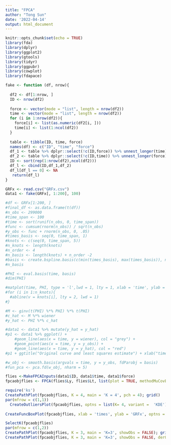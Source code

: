 ```yaml
---
title: "FPCA"
author: "Tong Sun"
date: '2022-04-14'
output: html_document
---
```


```r
knitr::opts_chunk$set(echo = TRUE)
library(fda)
library(dplyr)
library(ggplot2)
library(gtools)
library(tidyr)
library(ggpubr)
library(cowplot)
library(fdapace)
```

```r
fake <- function (df, nrow){
  
  df2 <- df[1:nrow, ]
  ID <- nrow(df2)
  
  force <- vector(mode = "list", length = nrow(df2))
  time <- vector(mode = "list", length = nrow(df2))
  for (i in 1:nrow(df2)){
    force[i] <- list(as.numeric(df2[i, ]))
    time[i] <- list(1:ncol(df2))
  }
    
  table <- tibble(ID, time, force)
  names(df) <- c("ID", "time", "force")
  df_1 <- table %>% dplyr::select(!c(ID,force)) %>% unnest_longer(time) 
  df_2 <- table %>% dplyr::select(!c(ID,time)) %>% unnest_longer(force)
  ID <- sort(rep(1:nrow(df2),ncol(df2)))
  df_l <- cbind(ID,df_1,df_2)
  df_l[df_l == 0] <- NA
   return(df_l)
}

GRFx <- read.csv("GRFx.csv")
data1 <- fake(GRFx[, 1:200], 100)

#df <- GRFx[1:200, ]
#final_df <- as.data.frame(t(df))
#n_obs <- 299000
#time_span <- 100
#time <- sort(runif(n_obs, 0, time_span))
#func <- cumsum(rnorm(n_obs)) / sqrt(n_obs)
#y_obs <- func + rnorm(n_obs, 0, .05)
#times_basis <- seq(0, time_span, 1)
#knots <- c(seq(0, time_span, 5))
#n_knots <- length(knots)
#n_order <- 4
#n_basis <- length(knots) + n_order -2
#basis <- create.bspline.basis(c(min(times_basis), max(times_basis)), n_basis, n_order, knots)
#n_basis

#PHI <- eval.basis(time, basis)
#dim(PHI)

#matplot(time, PHI, type = 'l',lwd = 1, lty = 1, xlab = 'time', ylab = 'basis', cex.lab = 1, cex.axis = 1)
#for (i in 1:n_knots){
  #abline(v = knots[i], lty = 2, lwd = 1)
#}
```
```r
#M <- ginv(t(PHI) %*% PHI) %*% t(PHI)
#c_hat <- M %*% wiener
#y_hat <- PHI %*% c_hat

#data1 <- data1 %>% mutate(y_hat = y_hat)
#p1 <- data1 %>% ggplot() +
    #geom_line(aes(x = time, y = wiener), col = "grey") +
    #geom_point(aes(x = time, y = y_obs)) +
    #geom_line(aes(x = time, y = y_hat), col = "red")
#p1 + ggtitle("Original curve and least squares estimate") + xlab("time") + ylab("f(time)")
```

```r
#w_obj <- smooth.basis(argvals = time, y = y_obs, fdParobj = basis)
#fun_pca <- pca.fd(w_obj, nharm = 5)
```

```r
flies <-MakeFPCAInputs(data1$ID, data1$time, data1$force)
fpcaobjflies <- FPCA(flies$Ly, flies$Lt, list(plot = TRUE, methodMuCovEst = 'smooth', userBwCov = 2))
``` 

```r
require('ks')
CreatePathPlot(fpcaobjflies, K = 4, main = 'K = 4', pch = 4); grid()
par(mfrow = c(1,1))
  CreateOutliersPlot(fpcaobjflies, optns = list(K= 4, variant =  'KDE'))
  
CreateFuncBoxPlot(fpcaobjflies, xlab = 'times', ylab = 'GRFx', optns = list(K = 4, variant = 'pointwise'))

SelectK(fpcaobjflies)
par(mfrow = c(1,2))
CreatePathPlot(fpcaobjflies, K = 3, main = 'K=3', showObs = FALSE); grid()
CreatePathPlot(fpcaobjflies, K = 3, main = 'K=3', showObs = FALSE, derOptns = list(p = 1, bw = 1.01, kernelType = 'epan')); grid()
```

